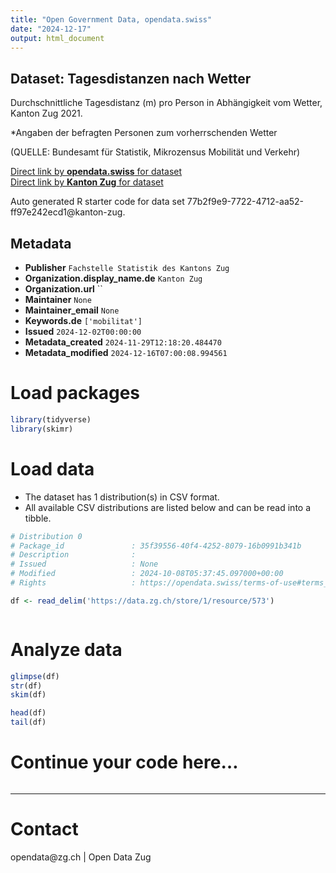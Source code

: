 ```yaml
---
title: "Open Government Data, opendata.swiss"
date: "2024-12-17"
output: html_document
---
```


## Dataset: Tagesdistanzen nach Wetter

Durchschnittliche Tagesdistanz (m) pro Person in Abhängigkeit vom Wetter, Kanton Zug 2021.

*Angaben der befragten Personen zum vorherrschenden Wetter

(QUELLE: Bundesamt für Statistik, Mikrozensus Mobilität und Verkehr)

[Direct link by **opendata.swiss** for dataset](https://opendata.swiss/de/dataset/tagesdistanzen-nach-wetter)<br>
[Direct link by **Kanton Zug** for dataset](https://www.zg.ch/behoerden/gesundheitsdirektion/statistikfachstelle/themen/11-mobilitaet-und-verkehr/verkehr-1)

Auto generated R starter code for data set 77b2f9e9-7722-4712-aa52-ff97e242ecd1@kanton-zug.

## Metadata

- **Publisher** `Fachstelle Statistik des Kantons Zug`
- **Organization.display_name.de** `Kanton Zug`
- **Organization.url** ``
- **Maintainer** `None`
- **Maintainer_email** `None`
- **Keywords.de** `['mobilitat']`
- **Issued** `2024-12-02T00:00:00`
- **Metadata_created** `2024-11-29T12:18:20.484470`
- **Metadata_modified** `2024-12-16T07:00:08.994561`


# Load packages

```r

library(tidyverse)
library(skimr)

```

# Load data

-   The dataset has 1 distribution(s) in CSV format.
-   All available CSV distributions are listed below and can be read into a tibble.

```r

# Distribution 0
# Package_id               : 35f39556-40f4-4252-8079-16b0991b341b
# Description              : 
# Issued                   : None
# Modified                 : 2024-10-08T05:37:45.097000+00:00
# Rights                   : https://opendata.swiss/terms-of-use#terms_by

df <- read_delim('https://data.zg.ch/store/1/resource/573')



```

# Analyze data

```r

glimpse(df)
str(df)
skim(df)

head(df)
tail(df)

```

# Continue your code here...

```r

```

------------------------------------------------------------------------

# Contact

opendata@zg.ch | Open Data Zug
